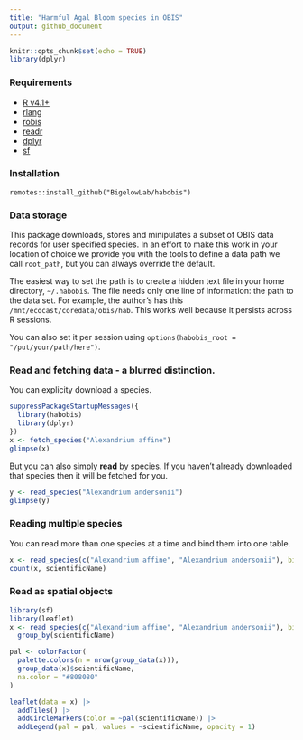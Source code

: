 ```yaml
---
title: "Harmful Agal Bloom species in OBIS"
output: github_document
---
```


```r
knitr::opts_chunk$set(echo = TRUE)
library(dplyr)
```


### Requirements

+ [R v4.1+]()
+ [rlang](https://CRAN.R-project.org/package=rlang)
+ [robis](https://CRAN.R-project.org/package=robis)
+ [readr](https://CRAN.R-project.org/package=readr)
+ [dplyr](https://CRAN.R-project.org/package=dplyr)
+ [sf](https://CRAN.R-project.org/package=sf)

### Installation

```
remotes::install_github("BigelowLab/habobis")
```

### Data storage

This package downloads, stores and minipulates a subset of OBIS data records for user specified species.
In an effort to make this work in your location of choice we provide you with the tools to define a data path we call `root_path`, but you can always override the default.

The easiest way to set the path is to create a hidden text file in your home directory, `~/.habobis`.  The file needs only one line of information: the path to the data set. For example, the author's has this `/mnt/ecocast/coredata/obis/hab`. This works well because it persists across R sessions.

You can also set it per session using `options(habobis_root = "/put/your/path/here")`.

### Read and fetching data - a blurred distinction.

You can explicity download a species.

```r
suppressPackageStartupMessages({
  library(habobis)
  library(dplyr)
})
x <- fetch_species("Alexandrium affine")
glimpse(x)
```

But you can also simply **read** by species.  If you haven't already downloaded that species then it will be fetched for you.

```r
y <- read_species("Alexandrium andersonii")
glimpse(y)
```

### Reading multiple species

You can read more than one species at a time and bind them into one table.

```r
x <- read_species(c("Alexandrium affine", "Alexandrium andersonii"), bind = TRUE)
count(x, scientificName)
```

### Read as spatial objects

```r
library(sf)
library(leaflet)
x <- read_species(c("Alexandrium affine", "Alexandrium andersonii"), bind = TRUE, form = "sf") |>
  group_by(scientificName)

pal <- colorFactor(
  palette.colors(n = nrow(group_data(x))),
  group_data(x)$scientificName,
  na.color = "#808080"
)

leaflet(data = x) |>
  addTiles() |>
  addCircleMarkers(color = ~pal(scientificName)) |>
  addLegend(pal = pal, values = ~scientificName, opacity = 1)
```
